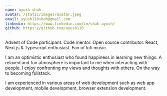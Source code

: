 ```yaml
---
name: ayush shah
avatar: /static/images/avatar.jpeg
email: ayush110shah@gmail.com
linkedin: https://www.linkedin.com/in/shah-ayush/
github: https://github.com/ayush110
---
```


Advent of Code participant. Code mentor. Open source contributor. React, Next.js & Typescript enthusiast. Fan of lofi music.

I am an optimistic enthusiast who found happiness in learning new things. A relaxed and fun atmosphere is important to me when interacting with people. I enjoy confronting my views and thoughts with others. On the way to becoming fullstack.

I am experienced in various areas of web development such as web app development, mobile development, browser extension development.
